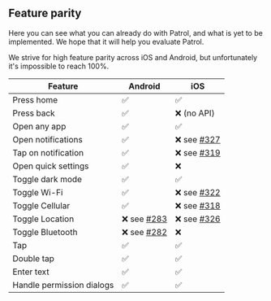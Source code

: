 ## Feature parity

Here you can see what you can already do with Patrol, and what is yet to be
implemented. We hope that it will help you evaluate Patrol.

We strive for high feature parity across iOS and Android, but unfortunately it's
impossible to reach 100%.

| **Feature**               | **Android**   | **iOS**       |
| ------------------------- | ------------- | ------------- |
| Press home                | ✅            | ✅            |
| Press back                | ✅            | ❌ (no API)   |
| Open any app              | ✅            | ✅            |
| Open notifications        | ✅            | ❌ see [#327] |
| Tap on notification       | ✅            | ❌ see [#319] |
| Open quick settings       | ✅            | ❌            |
| Toggle dark mode          | ✅            | ✅            |
| Toggle Wi-Fi              | ✅            | ❌ see [#322] |
| Toggle Cellular           | ✅            | ❌ see [#318] |
| Toggle Location           | ❌ see [#283] | ❌ see [#326] |
| Toggle Bluetooth          | ❌ see [#282] | ❌            |
| Tap                       | ✅            | ✅            |
| Double tap                | ✅            | ✅            |
| Enter text                | ✅            | ✅            |
| Handle permission dialogs | ✅            | ✅            |

[#282]: https://github.com/leancodepl/patrol/issues/282
[#283]: https://github.com/leancodepl/patrol/issues/283
[#318]: https://github.com/leancodepl/patrol/issues/318
[#319]: https://github.com/leancodepl/patrol/issues/319
[#322]: https://github.com/leancodepl/patrol/issues/322
[#326]: https://github.com/leancodepl/patrol/issues/326
[#327]: https://github.com/leancodepl/patrol/issues/327
